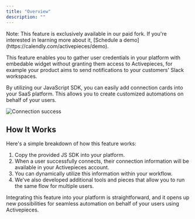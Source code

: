 ---
title: "Overview"
description: ""
---

<Tip>
Note: This feature is exclusively available in our paid fork. If you're interested in learning more about it, [Schedule a demo](https://calendly.com/activepieces/demo).
</Tip>


This feature enables you to gather user credentials in your platform with embedable widget without granting them access to Activepieces, for example your product aims to send notifications to your customers' Slack workspaces.

By utilizing our JavaScript SDK, you can easily add connection cards into your SaaS platform. This allows you to create customized automations on behalf of your users.

![Connection success](../../resources/screenshots/multi-tenancy-connection-success.png)

## How It Works

Here's a simple breakdown of how this feature works:

1. Copy the provided JS SDK into your platform.
2. When a user successfully connects, their connection information will be available in your Activepieces account.
3. You can dynamically utilize this information within your workflow.
4. We've also developed additional tools and pieces that allow you to run the same flow for multiple users.

Integrating this feature into your platform is straightforward, and it opens up new possibilities for seamless automation on behalf of your users using Activepieces.